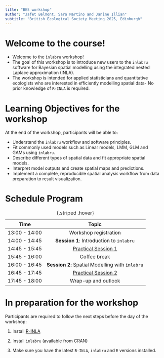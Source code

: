 ```yaml
---
title: "BES workshop"
author: "Jafet Belmont, Sara Martino and Janine Illian"
subtitle: "British Ecological Society Meeting 2025, Edinburgh"
---
```


# Welcome to the course!

-   Welcome to the `inlabru` workshop!
-   The goal of this workshop is to introduce new users to the `inlabru` software for Bayesian spatial modelling using the integrated nested Laplace approximation (INLA). 
-   The workshop is intended for applied statisticians and quantitative ecologists who are interested in efficiently modelling spatial data- No prior knowledge of `R-INLA` is required.

# Learning Objectives for the workshop

At the end of the workshop, participants will be able to:

-   Understand the `inlabru` workflow and software principles.
-   Fit commonly used models such as Linear models, LMM, GLM and GAMs using `inlabru`.
-   Describe different types of spatial data and fit appropriate spatial models.
-   Interpret model outputs and create spatial maps and predictions.
-   Implement a complete, reproducible spatial analysis workflow from data preparation to result visualization.


# Schedule Program

|     Time      |                       Topic                        |
|:-------------:|:--------------------------------------------------:|
| 13:00 - 14:00 |              Workshop registration                 |
| 14:00 - 14:45 |      **Session 1**: Introduction to `inlabru`      |
| 14:45 - 15:45 |     [Practical Session 1](day1_practical.qmd)      |
| 15:45 - 16:00 |                     Coffee break                   |
| 16:00 - 16:45 | **Session 2**: Spatial Modelling with `inlabru`    |
| 16:45 - 17:45 |     [Practical Session 2](practical2_compiler.qmd) |
| 17:45 - 18:00 |                Wrap-up and outlook                 |

: {.striped .hover}

# In preparation for the workshop

Participants are required to follow the next steps before the day of the workshop:

1.  Install [R-INLA](https://www.r-inla.org/download-install)

2.  Install `inlabru` (available from CRAN)

3.  Make sure you have the latest `R-INLA`, `inlabru` and `R` versions installed.


